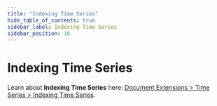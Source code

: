 ```yaml
---
title: "Indexing Time Series"
hide_table_of_contents: true
sidebar_label: Indexing Time Series
sidebar_position: 18
---
```



# Indexing Time Series
<Admonition type="info" title="Info">

Learn about **Indexing Time Series** here: [Document Extensions &gt; Time Series &gt; Indexing Time Series](../document-extensions/timeseries/indexing.mdx).  

</Admonition>

